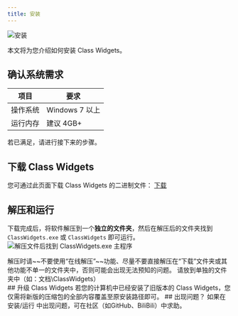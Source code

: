 ```yaml
---
title: 安装
---
```


![安装](./install.png)

本文将为您介绍如何安装 Class Widgets。

## 确认系统需求

|项目|要求|
|-|-|
|操作系统|Windows 7 以上|
|运行内存|建议 4GB+|

若已满足，请进行接下来的步骤。

## 下载 Class Widgets
您可通过此页面下载 Class Widgets 的二进制文件：
[下载](/download)

## 解压和运行
下载完成后，将软件解压到一个**独立的文件夹**，然后在解压后的文件夹找到 `ClassWidgets.exe` 或 `ClassWidgets` 即可运行。
![解压文件后找到 ClassWidgets.exe 主程序](./install-1.png)
<Aside>
解压时请~~不要使用“在线解压”~~功能、尽量不要直接解压在“下载”文件夹或其他功能不单一的文件夹中，否则可能会出现无法预知的问题。
请放到单独的文件夹中（如：文档\ClassWidgets）
</Aside>
## 升级 Class Widgets
若您的计算机中已经安装了旧版本的 Class Widgets，您仅需将新版的压缩包的全部内容覆盖至原安装路径即可。
## 出现问题？
如果在 安装/运行 中出现问题，可在社区（如GitHub、BiliBili）中求助。